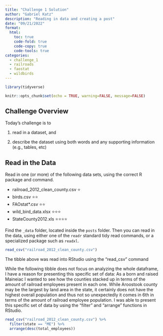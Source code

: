 ---
title: "Challenge 1 Solution"
author: "Gabriel Katz"
description: "Reading in data and creating a post"
date: "09/21/2022"
format:
  html:
    toc: true
    code-fold: true
    code-copy: true
    code-tools: true
categories:
  - challenge_1
  - railroads
  - faostat
  - wildbirds
---

```{r}

library(tidyverse)

knitr::opts_chunk$set(echo = TRUE, warning=FALSE, message=FALSE)
```

## Challenge Overview

Today's challenge is to

1)  read in a dataset, and

2)  describe the dataset using both words and any supporting information (e.g., tables, etc)

## Read in the Data

Read in one (or more) of the following data sets, using the correct R package and command.

-   railroad_2012_clean_county.csv ⭐
-   birds.csv ⭐⭐
-   FAOstat\*.csv ⭐⭐
-   wild_bird_data.xlsx ⭐⭐⭐
-   StateCounty2012.xls ⭐⭐⭐⭐

Find the `_data` folder, located inside the `posts` folder. Then you can read in the data, using either one of the `readr` standard tidy read commands, or a specialized package such as `readxl`.

```{r}
read_csv("railroad_2012_clean_county.csv")
```

The tibble above was read into RStudio using the "read_csv" command

While the following tibble does not focus on analyzing the whole dataframe, I have a reason for presenting this specific set of data: As a born and raised Maineiac I wanted to see how the counties stacked up in terms of the amount of railroad employees present in each one. While Aroostook county may be the largest by land area in the state, it certainly does not have the highest overall population and thus not so unexpectedly it comes in 6th in terms of the amount of railroad employee population. I was able to present this specific set of data by using the "filter" and "arrange" functions in RStudio.

```{r}
read_csv("railroad_2012_clean_county.csv") %>%
  filter(state == "ME") %>%
  arrange(desc(total_employees))

```
